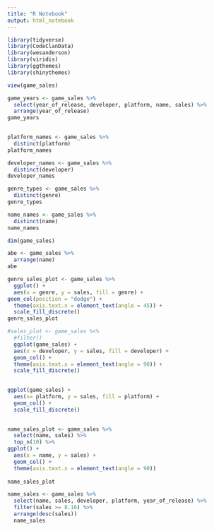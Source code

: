 ```yaml
---
title: "R Notebook"
output: html_notebook
---
```


```r
library(tidyverse)
library(CodeClanData)
library(wesanderson)
library(viridis)
library(ggthemes)
library(shinythemes)

```

```r

view(game_sales)
```


```r
game_years <- game_sales %>%
  select(year_of_release, developer, platform, name, sales) %>%
  arrange(year_of_release)
game_years
  
```


```r
platform_names <- game_sales %>%
  distinct(platform)
platform_names
```


```r
developer_names <- game_sales %>%
  distinct(developer)
developer_names
```


```r
genre_types <- game_sales %>%
  distinct(genre) 
genre_types
```

```r
name_names <- game_sales %>%
  distinct(name)
name_names
```

```r
dim(game_sales)
```

```r
abe <- game_sales %>%
  arrange(name)
abe
```


```r
genre_sales_plot <- game_sales %>%
  ggplot() +
  aes(x = genre, y = sales, fill = genre) +
geom_col(position = "dodge") +
  theme(axis.text.x = element_text(angle = 45)) +
  scale_fill_discrete()
genre_sales_plot
```

```r
#sales_plot <- game_sales %<%
  #filter()
  ggplot(game_sales) +
  aes(x = developer, y = sales, fill = developer) +
  geom_col() +
  theme(axis.text.x = element_text(angle = 90)) +
  scale_fill_discrete()
  

```

```r
ggplot(game_sales) +
  aes(x= platform, y = sales, fill = platform) +
  geom_col() +
  scale_fill_discrete()
  
```

```r
name_sales_plot <- game_sales %>%
  select(name, sales) %>%
  top_n(10) %>%
ggplot() +
  aes(x = name, y = sales) +
  geom_col() +
  theme(axis.text.x = element_text(angle = 90))
  
name_sales_plot


```


```r
name_sales <- game_sales %>%
  select(name, sales, developer, platform, year_of_release) %>%
  filter(sales >= 8.16) %>%
  arrange(desc(sales))
  name_sales
```

























